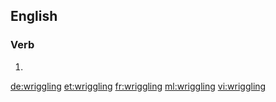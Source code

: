 ==English==

===Verb===
{{head|en}}

# {{present participle of|wriggle}}

[[de:wriggling]]
[[et:wriggling]]
[[fr:wriggling]]
[[ml:wriggling]]
[[vi:wriggling]]